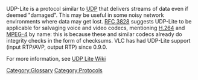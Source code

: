 {{See also|UDP}}
{{Wikipedia|UDP-Lite}}

UDP-Lite is a protocol similar to [[UDP]] that delivers streams of data even if deemed "damaged". This may be useful in some noisy network environments where data may get lost. [https://tools.ietf.org/html/rfc3828 RFC 3828] suggests UDP-Lite to be applicable for salvaging voice and video codecs, mentioning [[H.264]] and [[MPEG-4]] by name: this is because these and similar codecs already do integrity checks in the form of checksums. VLC has had UDP-Lite support (input RTP/AVP, output RTP) since 0.9.0.

For more information, see [https://erg.abdn.ac.uk/users/gerrit/udp-lite/ UDP Lite Wiki]

[[Category:Glossary]]
[[Category:Protocols]]